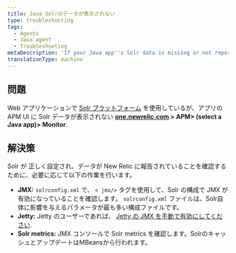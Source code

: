 ```yaml
---
title: Java Solrのデータが表示されない
type: troubleshooting
tags:
  - Agents
  - Java agent
  - Troubleshooting
metaDescription: 'If your Java app''s Solr data is missing or not reporting to New Relic, follow these troubleshooting steps to ensure Solr is configured correctly.'
translationType: machine
---
```


## 問題

Web アプリケーションで [Solr プラットフォーム](http://lucene.apache.org/solr/) を使用しているが、アプリの APM UI に Solr データが表示されない **[one.newrelic.com](https://one.newrelic.com) > APM> (select a Java app)> Monitor**.

## 解決策

Solr が [](/docs/agents/java-agent/getting-started/compatibility-requirements-java-agent#other)正しく設定され、データが New Relic に報告されていることを確認するために、必要に応じて以下の作業を行います。

* **JMX:** `solrconfig.xml` で、 `< jmx/>` タグを使用して、Solr の構成で JMX が有効になっていることを確認します。 `solrconfig.xml` ファイルは、Solr自体に影響を与えるパラメータが最も多い構成ファイルです。
* **Jetty:** Jetty のユーザーであれば、 [Jetty の JMX を手動で有効にしてください](https://wiki.eclipse.org/Jetty/Tutorial/JMX#Enabling_JMXConnectorServer_for_Remote_Access).
* **Solr metrics:** JMX コンソールで Solr metrics を確認します。SolrのキャッシュとアップデートはMBeansから行われます。
